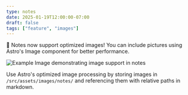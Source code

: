 ```yaml
---
type: notes
date: 2025-01-19T12:00:00-07:00
draft: false
tags: ["feature", "images"]
---
```


🎉 Notes now support optimized images! You can include pictures using Astro's Image component for better performance.

![Example Image demonstrating image support in notes](../../assets/images/notes/example-image.svg)

Use Astro's optimized image processing by storing images in `/src/assets/images/notes/` and referencing them with relative paths in markdown.
